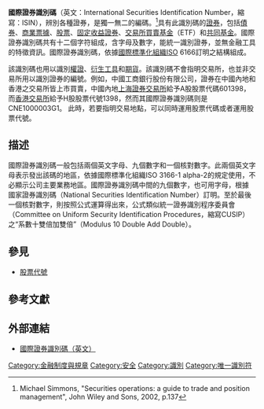 {{Multiple issues|
{{More footnotes needed|time=2021-09-05T09:52:51+00:00}}
{{Refimprove|time=2021-09-05T09:52:51+00:00}}
}}
'''國際證券識別碼'''（英文：International Securities Identification Number，縮寫：ISIN），辨別各種證券，是獨一無二的編碼。<ref name="ukwd-1">Michael Simmons, "Securities operations: a guide to trade and position management", John Wiley and Sons, 2002, p.137</ref>具有此識別碼的[[證券|證券]]，包括[[債券|債券]]、[[商業票據|商業票據]]、[[股票|股票]]、[[固定收益證券|固定收益證券]]、[[交易所買賣基金|交易所買賣基金]]（ETF）和[[共同基金|共同基金]]。國際證券識別碼共有十二個字符組成，含字母及數字，能統一識別證券，並無金融工具的特徵資訊。國際證券識別碼，依據[[國際標準化組織|國際標準化組織]]ISO 6166訂明之結構組成。

該識別碼也用以識別[[權證|權證]]、[[衍生工具|衍生工具]]和[[期貨|期貨]]。該識別碼不會指明交易所，也並非交易所用以識別證券的編號。例如，中國工商銀行股份有限公司，證券在中國內地和香港之交易所皆上市買賣，中國內地[[上海證券交易所|上海證券交易所]]給予A股股票代碼601398，而[[香港交易所|香港交易所]]給予H股股票代號1398，然而其國際證券識別碼则是CNE1000003G1。 此時，若要指明交易地點，可以同時運用股票代碼或者運用股票代號。

==描述==
國際證券識別碼一般包括兩個英文字母、九個數字和一個核對數字。此兩個英文字母表示發出該碼的地區，依據國際標準化組織ISO 3166-1 alpha-2的規定使用，不必顯示公司主要業務地區。國際證券識別碼中間的九個數字，也可用字母，根據	國家證券識別碼（National Securities Identification Number）訂明。至於最後一個核對數字，則按照公式運算得出來，公式類似統一證券識別程序委員會（Committee on Uniform Security Identification Procedures，縮寫CUSIP）之“系數十雙倍加雙倍”（Modulus 10 Double Add Double）。

==參見==
*[[股票代號|股票代號]]

== 參考文獻==
{{Reflist}}
==外部連結==
*[http://www.anna-web.com/index.php/home/isinsaiso6166 國際證券識別碼（英文）] {{Wayback|url=http://www.anna-web.com/index.php/home/isinsaiso6166 |date=20130209014808 }}

[[Category:金融制度與規章|Category:金融制度與規章]]
[[Category:安全|Category:安全]]
[[Category:識別|Category:識別]]
[[Category:唯一識別符|Category:唯一識別符]]